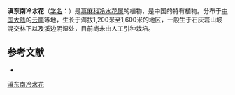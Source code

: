 {{Speciesbox
| name = 滇东南冷水花
| status = 
| status_system = 
| image =
| genus = Pilea
| species = paniculigera
| authority = C. J. Chen
}}

'''滇东南冷水花'''（[[学名|学名]]：{{lang|la|''Pilea paniculigera''}}）是[[荨麻科|荨麻科]][[冷水花属|冷水花属]]的植物，是中国的特有植物。分布于[[中国大陆|中国大陆]]的[[云南|云南]]等地，生长于海拔1,200米至1,600米的地区，一般生于石灰岩山坡混交林下以及溪边阴湿处，目前尚未由人工引种栽培。

== 参考文献 ==
<div class="references-small">
* {{cite web| url =http://www.bioinfo.cn/db05/KmzwSpecies.php?action=view&id=23408| title =滇东南冷水花| work =《中国高等植物数据库全库》| publisher =中国科学院微生物研究所| author =昆明植物研究所| accessdate =2009-02-25| deadurl =yes| archiveurl =https://web.archive.org/web/20160305044143/http://www.bioinfo.cn/db05/KmzwSpecies.php?action=view&id=23408| archivedate =2016-03-05}}
</div>
{{Taxonbar|from=Q15232196}}

[[Category:冷水花属|滇东南冷水花]]


{{植物小作品}}
